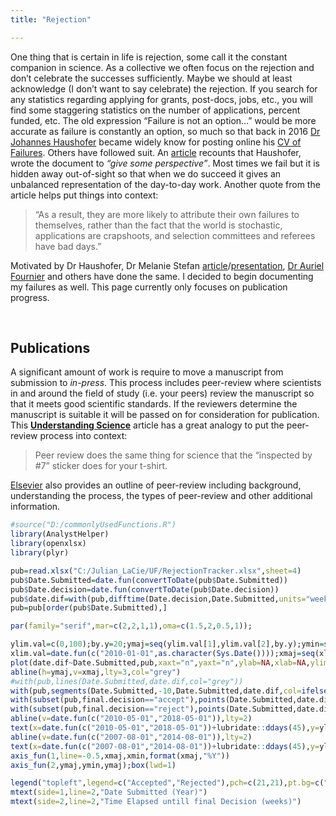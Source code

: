 ```yaml
---
title: "Rejection"

---
```




One thing that is certain in life is rejection, some call it the constant companion in science. As a collective we often focus on the rejection and don’t celebrate the successes sufficiently. Maybe we should at least acknowledge (I don't want to say celebrate) the rejection. If you search for any statistics regarding applying for grants, post-docs, jobs, etc., you will find some staggering statistics on the number of applications, percent funded, etc. The old expression “Failure is not an option…” would be more accurate as failure is constantly an option, so much so that back in 2016 [Dr Johannes Haushofer](https://www.princeton.edu/~joha/){target="_blank"} became widely know for posting online his [CV of Failures](https://www.princeton.edu/~joha/Johannes_Haushofer_CV_of_Failures.pdf){target="_blank"}. Others have followed suit. An [article](https://www.theguardian.com/education/2016/apr/30/cv-of-failures-princeton-professor-publishes-resume-of-his-career-lows){target="_blank"} recounts that Haushofer, wrote the document to *"give some perspective"*. Most times we fail but it is hidden away out-of-sight so that when we do succeed it gives an unbalanced representation of the day-to-day work. Another quote from the article helps put things into context:

>“As a result, they are more likely to attribute their own failures to themselves, rather than the fact that the world is stochastic, applications are crapshoots, and selection committees and referees have bad days.”

Motivated by Dr Haushofer, Dr Melanie Stefan [article](https://www.nature.com/naturejobs/science/articles/10.1038/nj7322-467a){target="_blank"}/[presentation](http://melaniestefan.net/Mela_24Nov2017.pdf){target="_blank"}, [Dr Auriel Fournier](http://aurielfournier.github.io/rejection/){target="_blank"} and others have done the same. I decided to begin documenting my failures as well. This page currently only focuses on publication progress.
<!--
This page is organized into three sections including publications, applications to workshops/short-courses, and grants/funding. I likely missed some data in my reconstruction efforts, but this accounts for the major applications and funding opportunities from 2014/2015 to current.
-->

<br>

## Publications

A significant amount of work is require to move a manuscript from submission to *in-press*. This process includes peer-review where scientists in and around the field of study (i.e. your peers) review the manuscript so that it meets good scientific standards. If the reviewers determine the manuscript is suitable it will be passed on for consideration for publication. This [**Understanding Science**](https://undsci.berkeley.edu/article/howscienceworks_16){target="_blank"} article has a great analogy to put the peer-review process into context:

>	Peer review does the same thing for science that the "inspected by #7" sticker does for your t-shirt.

[Elsevier](https://www.elsevier.com/reviewers/what-is-peer-review){target="_blank"} also provides an outline of peer-review including background, understanding the process, the types of peer-review and other additional information.

```r
#source("D:/commonlyUsedFunctions.R")
library(AnalystHelper)
library(openxlsx)
library(plyr)

pub=read.xlsx("C:/Julian_LaCie/UF/RejectionTracker.xlsx",sheet=4)
pub$Date.Submitted=date.fun(convertToDate(pub$Date.Submitted))
pub$Date.decision=date.fun(convertToDate(pub$Date.decision))
pub$date.dif=with(pub,difftime(Date.decision,Date.Submitted,units="weeks"))
pub=pub[order(pub$Date.Submitted),]

```



```r
par(family="serif",mar=c(2,2,1,1),oma=c(1.5,2,0.5,1));

ylim.val=c(0,100);by.y=20;ymaj=seq(ylim.val[1],ylim.val[2],by.y);ymin=seq(ylim.val[1],ylim.val[2],by.y/2)
xlim.val=date.fun(c("2010-01-01",as.character(Sys.Date())));xmaj=seq(xlim.val[1],xlim.val[2],"2 years");xmin=seq(xlim.val[1],xlim.val[2],"1 years")
plot(date.dif~Date.Submitted,pub,xaxt="n",yaxt="n",ylab=NA,xlab=NA,ylim=ylim.val,xlim=xlim.val,type="n")
abline(h=ymaj,v=xmaj,lty=3,col="grey")
#with(pub,lines(Date.Submitted,date.dif,col="grey"))
with(pub,segments(Date.Submitted,-10,Date.Submitted,date.dif,col=ifelse(final.decision=="accept","lightgreen","indianred2"),lwd=2))
with(subset(pub,final.decision=="accept"),points(Date.Submitted,date.dif,pch=21,bg="lightgreen",cex=1.25))
with(subset(pub,final.decision=="reject"),points(Date.Submitted,date.dif,pch=21,bg="indianred2",cex=1.25))
abline(v=date.fun(c("2010-05-01","2018-05-01")),lty=2)
text(x=date.fun(c("2010-05-01","2018-05-01"))+lubridate::ddays(45),y=ylim.val[1]+2,labels=c("MSc\nAwarded","PhD\nAwarded"),cex=0.5,adj=0,font=3)
abline(v=date.fun(c("2007-08-01","2014-08-01")),lty=2)
text(x=date.fun(c("2007-08-01","2014-08-01"))+lubridate::ddays(45),y=ylim.val[2],labels=c("MSc started","PhD started"),cex=0.5,adj=0,font=3)
axis_fun(1,line=-0.5,xmaj,xmin,format(xmaj,"%Y"))
axis_fun(2,ymaj,ymin,ymaj);box(lwd=1)

legend("topleft",legend=c("Accepted","Rejected"),pch=c(21,21),pt.bg=c("lightgreen","indianred2"),pt.cex=1.5,ncol=2,cex=1,bty="n",y.intersp=1,x.intersp=0.75,xpd=NA,xjust=0.5)
mtext(side=1,line=2,"Date Submitted (Year)")
mtext(side=2,line=2,"Time Elapsed untill final Decision (weeks)")
```

<!--
## Jobs 

I have been lucky in the past ~ `r round(as.numeric(difftime(date.fun(Sys.Date()),date.fun("2011-08-01"),units="days"))/365,0)` years to have held a very good position that has afforded me the chance to pursue multiple career development opportunities including my Professional Wetland Scientist (PWS) and doctorate. Despite these benefits and the freedom of my current position occasionally I search the job-boards and apply to positions that seem to fit my career trajectory. THIS IS PERFECTLY HEALTHY. However, some employers see this as bad form because they don’t want people looking to exit, using this job as a stepping stone, not being 100% engaged, etc. I see it as opportunities to advance my career, stay fresh with interviewing skills (not just for jobs) and potentially grow my network.

```r

jobs=read.xlsx("C:/Julian_LaCie/UF/RejectionTracker.xlsx",sheet=1)
jobs$Date=convertToDate(jobs$Date)
jobs$yr=format(jobs$Date,"%Y")

jobs.sum=ddply(jobs,"yr",summarise,N.total=length(Type),N.Inter=sum(Interviewed=="Y",na.rm=T),N.offer=sum(Offer=="Y",na.rm=T),N.dec=sum(Declined=="Y",na.rm=T))
jobs.sum$per.inter=with(jobs.sum,N.Inter/N.total)*100

```


```r
par(family="serif",mar=c(2,2,1,1),oma=c(1.5,2,0.5,1));

ylim.val=c(0,13);by.y=2;ymaj=seq(ylim.val[1],ylim.val[2],by.y);ymin=seq(ylim.val[1],ylim.val[2],by.y/2)
xlim.val=c(2015,2020,1);xlab=seq(xlim.val[1],xlim.val[2],1)
#x=barplot(t(jobs.sum[,2:4]),beside=T,ylim=ylim.val,yaxt="n",col=grey.colors(3))
x=barplot(t(jobs.sum[,2:3]),beside=T,ylim=ylim.val,yaxt="n",col=grey.colors(2))
#axis_fun(1,x[2,]+(x[3,]-x[2,])/2,x[2,]+(x[3,]-x[2,])/2,seq(2015,2019,1))
axis_fun(1,x[1,]+(x[2,]-x[1,])/2,x[1,]+(x[2,]-x[1,])/2,paste0(xlab,c(rep(" ",length(xlab)-1),"*")))
axis_fun(2,ymaj,ymin,ymaj);box(lwd=1)
#legend("topleft",legend=c("Total Applications","Total Interviews","Total #Offers"),pch=22,pt.bg=grey.colors(3),pt.cex=1.5,ncol=1,cex=1,bty="n",y.intersp=1,x.in#tersp=0.75,xpd=NA,xjust=0.5)

legend("topleft",legend=c("Total Applications","Total Interviews"),pch=22,pt.bg=grey.colors(3),pt.cex=1.5,ncol=1,cex=1,bty="n",y.intersp=1,x.intersp=0.75,xpd=NA,xjust=0.5)
mtext(side=1,line=2,"Year")
mtext(side=2,line=2,"Count")
```


<br>

## Workshops/Short-Courses

Professional development workshops, working groups and/or short courses sometimes accompany funding for travel expenses. Therefore, you are evaluated based on productivity, career, etc. much like a job application.

```r
work=read.xlsx("C:/Julian_LaCie/UF/RejectionTracker.xlsx",sheet=2)
work$Date=convertToDate(work$Date)
work$yr=format(work$Date,"%Y")

work.sum=ddply(work,"yr",summarise,N.total=length(Type),N.offer=sum(Offer=="Y",na.rm=T),N.tbd=sum(is.na(Offer)))
work.sum=rbind(work.sum,data.frame(yr=2015:2017,N.total=0,N.offer=0,N.tbd=0))
work.sum=work.sum[order(work.sum$yr),]
```

```r
par(family="serif",mar=c(2,2,1,1),oma=c(1.5,2,0.5,1));

ylim.val=c(0,5);by.y=1;ymaj=seq(ylim.val[1],ylim.val[2],by.y);ymin=seq(ylim.val[1],ylim.val[2],by.y/2)
xlim.val=c(2015,2019,1);xlab=seq(xlim.val[1],xlim.val[2],1)
x=barplot(t(work.sum[,2:4]),beside=T,ylim=ylim.val,yaxt="n",col=grey.colors(3),xaxt="n")
#axis_fun(1,x[2,]+(x[3,]-x[2,])/2,x[2,]+(x[3,]-x[2,])/2,seq(2015,2019,1))
axis_fun(1,x[2,],x[2,],paste0(xlab,c(rep(" ",length(xlab)-1),"*")))
axis_fun(2,ymaj,ymin,ymaj);box(lwd=1)
legend("topleft",legend=c("Total Applications","Total Successful Applications","Total to-be-determined"),pch=22,pt.bg=grey.colors(3),pt.cex=1.5,ncol=1,cex=1,bty="n",y.intersp=1,x.intersp=0.75,xpd=NA,xjust=0.5)
mtext(side=1,line=2,"Year")
mtext(side=2,line=2,"Count")
```

<br>

## Funding

The next big category is funding including grants, scholarships, fellowships, etc.  

```r
fund=read.xlsx("C:/Julian_LaCie/UF/RejectionTracker.xlsx",sheet=3)
fund$Date=convertToDate(fund$Date)
fund$yr=format(fund$Date,"%Y")

fund.sum=ddply(fund,"yr",summarise,N.total=length(Type),N.offer=sum(Offer=="Y",na.rm=T),N.tbd=sum(is.na(Offer)))
#fund.sum=rbind(fund.sum,data.frame(yr=2019,N.total=0,N.offer=0,N.tbd=0))
```

```r
par(family="serif",mar=c(2,2,1,1),oma=c(1.5,2,0.5,1));

ylim.val=c(0,5);by.y=1;ymaj=seq(ylim.val[1],ylim.val[2],by.y);ymin=seq(ylim.val[1],ylim.val[2],by.y/2)
xlim.val=c(2014,2019,1);xlab=seq(xlim.val[1],xlim.val[2],1)
x=barplot(t(fund.sum[,2:4]),beside=T,ylim=ylim.val,yaxt="n",col=grey.colors(3),xaxt="n")
#axis_fun(1,x[2,]+(x[3,]-x[2,])/2,x[2,]+(x[3,]-x[2,])/2,seq(2015,2019,1))
axis_fun(1,x[2,],x[2,],paste0(xlab,c(rep(" ",length(xlab)-1),"*")))
axis_fun(2,ymaj,ymin,ymaj);box(lwd=1)
legend("topleft",legend=c("Total Applications","Total Successful Applications","Total to-be-determined"),pch=22,pt.bg=grey.colors(3),pt.cex=1.5,ncol=1,cex=1,bty="n",y.intersp=1,x.intersp=0.75,xpd=NA,xjust=0.5)
mtext(side=1,line=2,"Year")
mtext(side=2,line=2,"Count")
```

-->
